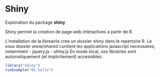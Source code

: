 Shiny
========================================================

Exploration du package **shiny**  

Shiny permet la creation de page web interactives a partir de R.

L'installation de la libreairie cree un dossier shiny dans le repertoire R. Le sous dossier *www/shared* contient les applications javascript necessaires, notamment
- jquery.js
- shiny.js
En mode local, ces librairies sont automatiquement (et implicitement) accessibles.

```r
library("shiny")
runExample("01_hello")
```
